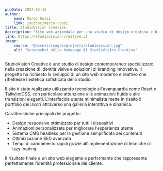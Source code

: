 ```yaml
---
pubDate: 2024-02-15
author:
    name: Marco Rossi
    link: /author/marco-rossi
title: StudioVision Creative
description: "Sito web aziendale per uno studio di design creativo e branding"
link: https://studiovision-creative.it
image:
    source: "@assets/images/projects/studiovision.jpg"
    alt: "Screenshot della homepage di StudioVision Creative"
---
```


StudioVision Creative è uno studio di design contemporaneo specializzato nella creazione di identità visive e soluzioni di branding innovative. Il progetto ha richiesto lo sviluppo di un sito web moderno e reattivo che riflettesse l'estetica sofisticata dello studio.

Il sito è stato realizzato utilizzando tecnologie all'avanguardia come React e TailwindCSS, con particolare attenzione alle animazioni fluide e alle transizioni eleganti. L'interfaccia utente minimalista mette in risalto il portfolio dei lavori attraverso una galleria interattiva e dinamica.

Caratteristiche principali del progetto:

- Design responsivo ottimizzato per tutti i dispositivi
- Animazioni personalizzate per migliorare l'esperienza utente
- Sistema CMS headless per la gestione semplificata dei contenuti
- Ottimizzazione SEO avanzata
- Tempi di caricamento rapidi grazie all'implementazione di tecniche di lazy loading

Il risultato finale è un sito web elegante e performante che rappresenta perfettamente l'identità professionale del cliente.
